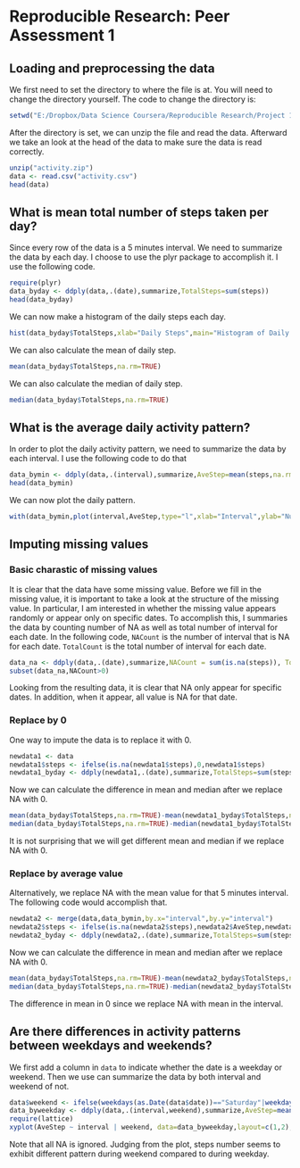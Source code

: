 # Reproducible Research: Peer Assessment 1


## Loading and preprocessing the data
We first need to set the directory to where the file is at. You will need to change the directory yourself. The code to change the directory is:
```r
setwd("E:/Dropbox/Data Science Coursera/Reproducible Research/Project 1/RepData_PeerAssessment1")
```

After the directory is set, we can unzip the file and read the data. Afterward we take an look at the head of the data to make sure the data is read correctly.
```r
unzip("activity.zip")
data <- read.csv("activity.csv")
head(data)
```

## What is mean total number of steps taken per day?
Since every row of the data is a 5 minutes interval. We need to summarize the data by each day. I choose to use the plyr package to accomplish it. I use the following code.
```r
require(plyr)
data_byday <- ddply(data,.(date),summarize,TotalSteps=sum(steps))
head(data_byday)
```
We can now make a histogram of the daily steps each day.
```r
hist(data_byday$TotalSteps,xlab="Daily Steps",main="Histogram of Daily Steps")
```

We can also calculate the mean of daily step.
```r
mean(data_byday$TotalSteps,na.rm=TRUE)
```

We can also calculate the median of daily step.
```r
median(data_byday$TotalSteps,na.rm=TRUE)
```

## What is the average daily activity pattern?
In order to plot the daily activity pattern, we need to summarize the data by each interval. I use the following code to do that
```r
data_bymin <- ddply(data,.(interval),summarize,AveStep=mean(steps,na.rm=TRUE)) ## remove NA
head(data_bymin)
```
We can now plot the daily pattern.
```r
with(data_bymin,plot(interval,AveStep,type="l",xlab="Interval",ylab="Number of Steps",main="Daily Steps Pattern"))
```

## Imputing missing values
### Basic charastic of missing values
It is clear that the data have some missing value. Before we fill in the missing value, it is important to take a look at the structure of the missing value. In particular, I am interested in whether the missing value appears randomly or appear only on specific dates. To accomplish this, I summaries the data by counting number of NA as well as total number of interval for each date. In the following code, ```NACount``` is the number of interval that is NA for each date. ```TotalCount``` is the total number of interval for each date.
```r
data_na <- ddply(data,.(date),summarize,NACount = sum(is.na(steps)), TotalCount = length(steps))
subset(data_na,NACount>0)
```
Looking from the resulting data, it is clear that NA only appear for specific dates. In addition, when it appear, all value is NA for that date.

### Replace by 0
One way to impute the data is to replace it with 0.
```r
newdata1 <- data
newdata1$steps <- ifelse(is.na(newdata1$steps),0,newdata1$steps)
newdata1_byday <- ddply(newdata1,.(date),summarize,TotalSteps=sum(steps))  ## summarize by day
```
Now we can calculate the difference in mean and median after we replace NA with 0.
```r
mean(data_byday$TotalSteps,na.rm=TRUE)-mean(newdata1_byday$TotalSteps,na.rm=TRUE)
median(data_byday$TotalSteps,na.rm=TRUE)-median(newdata1_byday$TotalSteps,na.rm=TRUE)
```
It is not surprising that we will get different mean and median if we replace NA with 0.

### Replace by average value
Alternatively, we replace NA with the mean value for that 5 minutes interval. The following code would accomplish that.
```r
newdata2 <- merge(data,data_bymin,by.x="interval",by.y="interval")  
newdata2$steps <- ifelse(is.na(newdata2$steps),newdata2$AveStep,newdata2$steps)  ## Replace missing data with average
newdata2_byday <- ddply(newdata2,.(date),summarize,TotalSteps=sum(steps))  ## summarize by day
```
Now we can calculate the difference in mean and median after we replace NA with 0.
```r
mean(data_byday$TotalSteps,na.rm=TRUE)-mean(newdata2_byday$TotalSteps,na.rm=TRUE)  ## Difference in mean
median(data_byday$TotalSteps,na.rm=TRUE)-median(newdata2_byday$TotalSteps,na.rm=TRUE)  ## Difference in median
```
The difference in mean in 0 since we replace NA with mean in the interval.

## Are there differences in activity patterns between weekdays and weekends?
We first add a column in ```data``` to indicate whether the date is a weekday or weekend. Then we use can summarize the data by both interval and weekend of not.
```r
data$weekend <- ifelse(weekdays(as.Date(data$date))=="Saturday"|weekdays(as.Date(data$date))=="Sunday","Weekend","Weekday")
data_byweekday <- ddply(data,.(interval,weekend),summarize,AveStep=mean(steps,na.rm=TRUE))  ## summarize by interval and weekend
require(lattice)
xyplot(AveStep ~ interval | weekend, data=data_byweekday,layout=c(1,2),type="l",xlab="Interval",ylab="Number of Steps")
```

Note that all NA is ignored. Judging from the plot, steps number seems to exhibit different pattern during weekend compared to during weekday.
